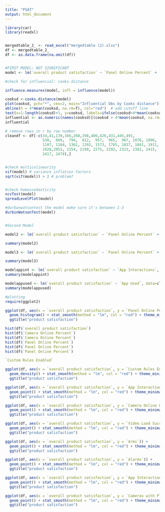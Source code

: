 ---
title: "PSAT"
output: html_document
---


```{r}
library(car)
library(readxl)


mergedtable_2_ <- read_excel("mergedtable (2).xlsx")
df <- mergedtable_2_
df <- as.data.frame(na.omit(df))


#FIRST MODEL: NOT SIGNIFICANT
model <- lm(`overall product satisfaction` ~ `Panel Online Percent` + `Camera Online Percent` + `Video Load Time (outliers excluded)` + `Video Load Success Rate` + `Z-Wave Success Rate` + `Arms` + `Alarms` + `Custom Rules Enabled` + `App Interactions` + `Cameras` + `Cameras with Playback` + `Locks` + `Thermostats`, data=df)

#check for influencial: cooks.distance 

influence.measures(model, infl = influence(model))

cooksd <-cooks.distance(model)
plot(cooksd, pch="*", cex=2, main="Influential Obs by Cooks distance")  # plot cook's distance
abline(h = 4*mean(cooksd, na.rm=T), col="red")  # add cutoff line
text(x=1:length(cooksd)+1, y=cooksd, labels=ifelse(cooksd>4*mean(cooksd, na.rm=T),names(cooksd),""), col="red")  # add labels
influential <- as.numeric(names(cooksd)[(cooksd > 4*mean(cooksd, na.rm=T))])  # influential row numbers
influential

# remove rows in r by row number
cleandf <- df[-c(34,41,139,166,268,398,406,426,431,445,491,
                 530,  669,  794,  812,  957,  965,  967, 1076, 1096,
                 1107, 1184, 1361, 1392, 1573, 1785, 1837, 1841, 1911,
                 1928,2053, 2154, 2190, 2275, 2292, 2323, 2382, 2415,
                 2417, 2478),] 


#check multicolinearity
vif(model) # variance inflation factors
sqrt(vif(model)) > 2 # problem?


#check homoscedasticity
ncvTest(model)
spreadLevelPlot(model)

#durbanwatsontest the model make sure it's between 1-3
durbinWatsonTest(model)


#Second Model

model2 <- lm(`overall product satisfaction` ~ `Panel Online Percent` + `Camera Online Percent` + `Video Load Time (outliers excluded)` + `Video Load Success Rate` + `Z-Wave Success Rate` + `Arms` + `Alarms` + `Custom Rules Enabled` + `App Interactions` + `Cameras` + `Cameras with Playback` + `Locks` + `Thermostats`, data=cleandf)

summary(model2)

model3 <- lm(`overall product satisfaction` ~ `Panel Online Percent` + `Camera Online Percent` + `Arms` + `Alarms` + `App Interactions`, data=cleandf)

summary(model3)

modelappint <- lm(`overall product satisfaction` ~ `App Interactions`, data=cleandf)
summary(modelappint)

modelappused <- lm(`overall product satisfaction` ~ `App Used`, data=cleandf)
summary(modelappused)

#plotting
require(ggplot2)

ggplot(df, aes(x = `overall product satisfaction`, y = `Panel Online Percent`)) + 
  geom_histogram() + stat_smooth(method = "lm", col = "red") + theme_minimal() +
  ggtitle("product satisfaction")

hist(df$`overall product satisfaction`)
hist(df$`Camera Online Percent`)
hist(df$`Camera Online Percent`)
hist(df$`Panel Online Percent`)
hist(df$`Panel Online Percent`)
hist(df$`Panel Online Percent`)

`Custom Rules Enabled` 

ggplot(df, aes(x = `overall product satisfaction`, y = `Custom Rules Enabled` )) + 
  geom_density() + stat_smooth(method = "lm", col = "red") + theme_minimal() +
  ggtitle("product satisfaction")

ggplot(df, aes(x = `overall product satisfaction`, y = `App Interactions`)) + 
  geom_point() + stat_smooth(method = "lm", col = "red") + theme_minimal() +
  ggtitle("product satisfaction")

ggplot(df, aes(x = `overall product satisfaction`, y = `Camera Online Percent`)) + 
  geom_point() + stat_smooth(method = "lm", col = "red") + theme_minimal() +
  ggtitle("product satisfaction")

ggplot(df, aes(x = `overall product satisfaction`, y = `Video Load Success Rate`)) + 
  geom_point() + stat_smooth(method = "lm", col = "red") + theme_minimal() +
  ggtitle("product satisfaction")

ggplot(df, aes(x = `overall product satisfaction`, y = `Arms`)) + 
  geom_point() + stat_smooth(method = "lm", col = "red") + theme_minimal() +
  ggtitle("product satisfaction")

ggplot(df, aes(x = `overall product satisfaction`, y = `Alarms`)) + 
  geom_point() + stat_smooth(method = "lm", col = "red") + theme_minimal() +
  ggtitle("product satisfaction")

ggplot(df, aes(x = `overall product satisfaction`, y = `App Interactions`)) + 
  geom_point() + stat_smooth(method = "lm", col = "red") + theme_minimal() +
  ggtitle("product satisfaction")

ggplot(df, aes(x = `overall product satisfaction`, y = `Cameras with Playback`)) + 
  geom_point() + stat_smooth(method = "lm", col = "red") + theme_minimal() +
  ggtitle("product satisfaction")


```


```{r}

```



```{r}

```